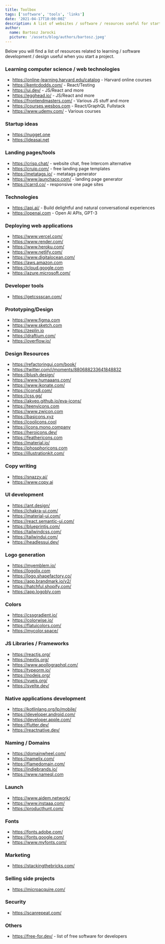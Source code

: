 ```yaml
---
title: Toolbox
tags: ['software', 'tools', 'links']
date: '2021-04-17T10:00:00Z'
description: A list of websites / software / resources useful for starting projects
author:
  name: Bartosz Jarocki
  picture: '/assets/blog/authors/bartosz.jpeg'
---
```


Below you will find a list of resources related to learning / software development / design useful when you start a project.

### Learning computer science / web technologies

- https://online-learning.harvard.edu/catalog - Harvard online courses
- https://kentcdodds.com/ - React/Testing
- https://ui.dev/ - JS/React and more
- https://egghead.io/ - JS/React and more
- https://frontendmasters.com/ - Various JS stuff and more
- https://courses.wesbos.com - React/GraphQL Fullstack
- https://www.udemy.com/ - Various courses

### Startup ideas

- https://nugget.one
- https://ideasai.net

### Landing pages/tools

- https://crisp.chat/ - website chat, free Intercom alternative
- https://cruip.com/ - free landing page templates
- https://metatags.io/ - metatags generator
- https://www.launchaco.com/ - landing page generator
- https://carrd.co/ - responsive one page sites

### Technologies

- https://api.ai/ - Build delightful and natural conversational experiences
- https://openai.com - Open AI APIs, GPT-3

### Deploying web applications

- https://www.vercel.com/
- https://www.render.com/
- https://www.heroku.com/
- https://www.netlify.com/
- https://www.digitalocean.com/
- https://aws.amazon.com
- https://cloud.google.com
- https://azure.microsoft.com/

### Developer tools

- https://getcssscan.com/

### Prototyping/Design

- https://www.figma.com
- https://www.sketch.com
- https://zeplin.io
- https://draftium.com/
- https://overflow.io/

### Design Resources

- https://refactoringui.com/book/
- https://twitter.com/i/moments/880688233641848832
- https://blush.design/
- https://www.humaaans.com/
- https://www.ikonate.com/
- https://icons8.com/
- https://css.gg/
- https://akveo.github.io/eva-icons/
- https://teenyicons.com
- https://www.zwicon.com
- https://basicons.xyz
- https://coolicons.cool
- https://icons.mono.company
- https://heroicons.dev/
- https://feathericons.com
- https://material.io/
- https://phosphoricons.com
- https://illustrationkit.com/

### Copy writing
- https://snazzy.ai/
- https://www.copy.ai

### UI development

- https://ant.design/
- https://chakra-ui.com/
- https://material-ui.com/
- https://react.semantic-ui.com/
- https://blueprintjs.com/
- https://tailwindcss.com/
- https://tailwindui.com/
- https://headlessui.dev/

### Logo generation

- https://myemblem.io/
- https://logolix.com
- https://logo.shapefactory.co/
- https://app.brandmark.io/v2/
- https://hatchful.shopify.com/
- https://app.logobly.com

### Colors

- https://cssgradient.io/
- https://colorwise.io/
- https://flatuicolors.com/
- https://mycolor.space/

### JS Libraries / Frameworks

- https://reactjs.org/
- https://nextjs.org/
- https://www.apollographql.com/
- https://typeorm.io/
- https://nodejs.org/
- https://vuejs.org/
- https://svelte.dev/

### Native applications development

- https://kotlinlang.org/lp/mobile/
- https://developer.android.com/
- https://developer.apple.com/
- https://flutter.dev/
- https://reactnative.dev/

### Naming / Domains

- https://domainwheel.com/
- https://namelix.com/
- https://flamedomain.com/
- https://indiebrands.io/
- https://www.nameql.com

### Launch

- https://www.aidem.network/
- https://www.instaaa.com/
- https://producthunt.com/

### Fonts

- https://fonts.adobe.com/
- https://fonts.google.com/
- https://www.myfonts.com/

### Marketing

- https://stackingthebricks.com/

### Selling side projects

- https://microacquire.com/

### Security

- https://scanrepeat.com/

### Others

- https://free-for.dev/ - list of free software for developers
